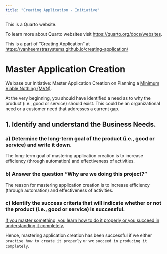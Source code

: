 ```yaml
---
title: "Creating Application - Initiative"
---
```


This is a Quarto website.

To learn more about Quarto websites visit <https://quarto.org/docs/websites>.

This is a part of "Creating Application" at <https://vanheemstrasystems.github.io/creating-application/>

# Master Application Creation

We base our Initiative: Master Application Creation on Planning a [Minimum Viable Nothing (MVN)](https://github.com/vanHeemstraSystems/minimum-viable-nothing).

At the very beginning, you should have identified a need as to why the product (i.e., good or service) should exist. This could be an organizational need or a customer need that addresses a current gap.

## 1. Identify and understand the **Business Needs**.

### a) Determine the **long-term goal** of the product (i.e., good or service) and write it down.

The long-term goal of mastering application creation is to increase efficiency (through automation) and effectiveness of activities.

### b) Answer the question "**Why are we doing this project?**"

The reason for mastering application creation is to increase efficiency (through automation) and effectiveness of activities.

### c) Identify the **success criteria** that will indicate whether or not the product (i.e., good or service) is successful.

[If you master something, you learn how to do it properly or you succeed in understanding it completely.](https://www.collinsdictionary.com/dictionary/english/master-a-subject#:~:text=If%20you%20master%20something%2C%20you,succeed%20in%20understanding%20it%20completely.) 

Hence, mastering application creation has been successful if we either ```practise how to create it properly``` or we ```succeed in producing it completely```.
